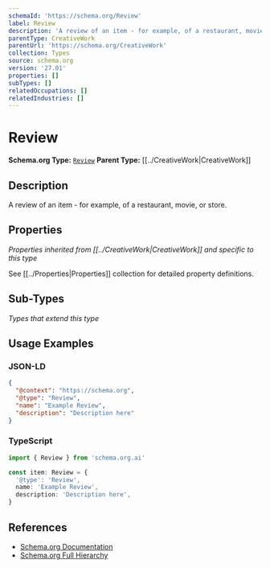 ```yaml
---
schemaId: 'https://schema.org/Review'
label: Review
description: 'A review of an item - for example, of a restaurant, movie, or store.'
parentType: CreativeWork
parentUrl: 'https://schema.org/CreativeWork'
collection: Types
source: schema.org
version: '27.01'
properties: []
subTypes: []
relatedOccupations: []
relatedIndustries: []
---
```

# Review

**Schema.org Type:** [`Review`](https://schema.org/Review)
**Parent Type:** [[../CreativeWork|CreativeWork]]

## Description

A review of an item - for example, of a restaurant, movie, or store.

## Properties

*Properties inherited from [[../CreativeWork|CreativeWork]] and specific to this type*

See [[../Properties|Properties]] collection for detailed property definitions.

## Sub-Types

*Types that extend this type*

## Usage Examples

### JSON-LD

```json
{
  "@context": "https://schema.org",
  "@type": "Review",
  "name": "Example Review",
  "description": "Description here"
}
```

### TypeScript

```typescript
import { Review } from 'schema.org.ai'

const item: Review = {
  '@type': 'Review',
  name: 'Example Review',
  description: 'Description here',
}
```

## References

- [Schema.org Documentation](https://schema.org/Review)
- [Schema.org Full Hierarchy](https://schema.org/docs/full.html)

